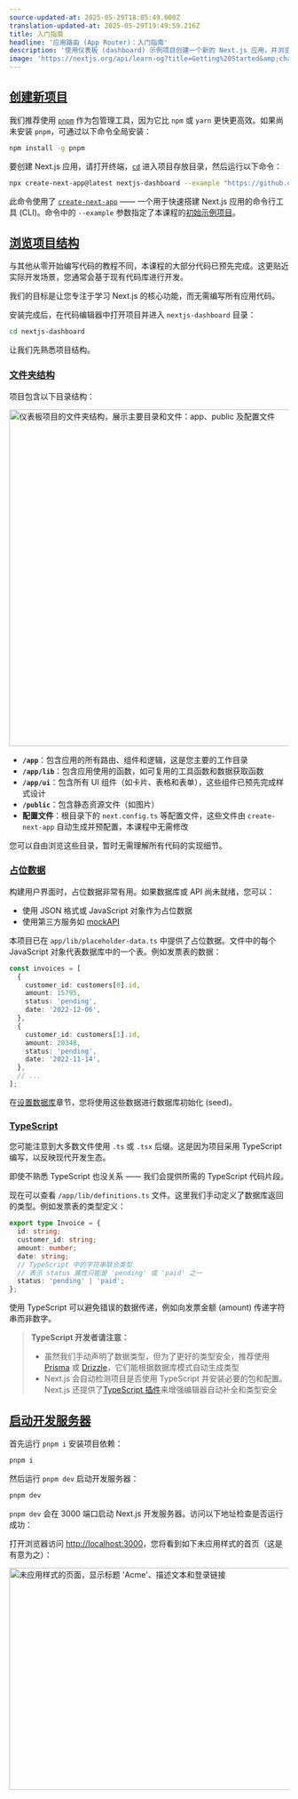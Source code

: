 ```yaml
---
source-updated-at: 2025-05-29T18:05:49.000Z
translation-updated-at: 2025-05-29T19:49:59.216Z
title: 入门指南
headline: '应用路由 (App Router)：入门指南'
description: '使用仪表板 (dashboard) 示例项目创建一个新的 Next.js 应用，并浏览项目结构。'
image: 'https://nextjs.org/api/learn-og?title=Getting%20Started&amp;chapter=1'
---
```


[创建新项目](#creating-a-new-project)
-------------------------------------------------

我们推荐使用 [`pnpm`](https://pnpm.io/) 作为包管理工具，因为它比 `npm` 或 `yarn` 更快更高效。如果尚未安装 `pnpm`，可通过以下命令全局安装：

```bash filename="终端"
npm install -g pnpm
```

要创建 Next.js 应用，请打开终端，[`cd`](https://developer.mozilla.org/en-US/docs/Learn/Tools_and_testing/Understanding_client-side_tools/Command_line#basic_built-in_terminal_commands) 进入项目存放目录，然后运行以下命令：

```bash filename="终端"
npx create-next-app@latest nextjs-dashboard --example "https://github.com/vercel/next-learn/tree/main/dashboard/starter-example" --use-pnpm
```

此命令使用了 [`create-next-app`](/docs/app/api-reference/create-next-app) —— 一个用于快速搭建 Next.js 应用的命令行工具 (CLI)。命令中的 `--example` 参数指定了本课程的[初始示例项目](https://github.com/vercel/next-learn/tree/main/dashboard/starter-example)。

[浏览项目结构](#exploring-the-project)
-----------------------------------------------

与其他从零开始编写代码的教程不同，本课程的大部分代码已预先完成。这更贴近实际开发场景，您通常会基于现有代码库进行开发。

我们的目标是让您专注于学习 Next.js 的核心功能，而无需编写所有应用代码。

安装完成后，在代码编辑器中打开项目并进入 `nextjs-dashboard` 目录：

```bash filename="终端"
cd nextjs-dashboard
```

让我们先熟悉项目结构。

### [文件夹结构](#folder-structure)

项目包含以下目录结构：

<Image
  alt="仪表板项目的文件夹结构，展示主要目录和文件：app、public 及配置文件"
  srcLight="https://h8DxKfmAPhn8O0p3.public.blob.vercel-storage.com/learn/light/learn-folder-structure.png"
  srcDark="https://h8DxKfmAPhn8O0p3.public.blob.vercel-storage.com/learn/dark/learn-folder-structure.png"
  width="1600"
  height="606"
/>

*   **`/app`**：包含应用的所有路由、组件和逻辑，这是您主要的工作目录
*   **`/app/lib`**：包含应用使用的函数，如可复用的工具函数和数据获取函数
*   **`/app/ui`**：包含所有 UI 组件（如卡片、表格和表单），这些组件已预先完成样式设计
*   **`/public`**：包含静态资源文件（如图片）
*   **配置文件**：根目录下的 `next.config.ts` 等配置文件，这些文件由 `create-next-app` 自动生成并预配置，本课程中无需修改

您可以自由浏览这些目录，暂时无需理解所有代码的实现细节。

### [占位数据](#placeholder-data)

构建用户界面时，占位数据非常有用。如果数据库或 API 尚未就绪，您可以：

*   使用 JSON 格式或 JavaScript 对象作为占位数据
*   使用第三方服务如 [mockAPI](https://mockapi.io/)

本项目已在 `app/lib/placeholder-data.ts` 中提供了占位数据。文件中的每个 JavaScript 对象代表数据库中的一个表。例如发票表的数据：

```ts filename="/app/lib/placeholder-data.ts"
const invoices = [
  {
    customer_id: customers[0].id,
    amount: 15795,
    status: 'pending',
    date: '2022-12-06',
  },
  {
    customer_id: customers[1].id,
    amount: 20348,
    status: 'pending',
    date: '2022-11-14',
  },
  // ...
];
```

在[设置数据库](/learn/dashboard-app/setting-up-your-database)章节，您将使用这些数据进行数据库初始化 (seed)。

### [TypeScript](#typescript)

您可能注意到大多数文件使用 `.ts` 或 `.tsx` 后缀。这是因为项目采用 TypeScript 编写，以反映现代开发生态。

即使不熟悉 TypeScript 也没关系 —— 我们会提供所需的 TypeScript 代码片段。

现在可以查看 `/app/lib/definitions.ts` 文件。这里我们手动定义了数据库返回的类型。例如发票表的类型定义：

```ts filename="/app/lib/definitions.ts"
export type Invoice = {
  id: string;
  customer_id: string;
  amount: number;
  date: string;
  // TypeScript 中的字符串联合类型
  // 表示 status 属性只能是 'pending' 或 'paid' 之一
  status: 'pending' | 'paid';
};
```

使用 TypeScript 可以避免错误的数据传递，例如向发票金额 (amount) 传递字符串而非数字。

> **TypeScript 开发者请注意：**
> 
> *   虽然我们手动声明了数据类型，但为了更好的类型安全，推荐使用 [Prisma](https://www.prisma.io/) 或 [Drizzle](https://orm.drizzle.team/)，它们能根据数据库模式自动生成类型
> *   Next.js 会自动检测项目是否使用 TypeScript 并安装必要的包和配置。Next.js 还提供了[TypeScript 插件](https://nextjs.org/docs/app/building-your-application/configuring/typescript#typescript-plugin)来增强编辑器自动补全和类型安全

[启动开发服务器](#running-the-development-server)
-----------------------------------------------------------------

首先运行 `pnpm i` 安装项目依赖：

```bash filename="终端"
pnpm i
```

然后运行 `pnpm dev` 启动开发服务器：

```bash filename="终端"
pnpm dev
```

`pnpm dev` 会在 3000 端口启动 Next.js 开发服务器。访问以下地址检查是否运行成功：

打开浏览器访问 [http://localhost:3000](http://localhost:3000/)，您将看到如下未应用样式的首页（这是有意为之）：

<Image
  alt="未应用样式的页面，显示标题 'Acme'、描述文本和登录链接"
  srcLight="https://h8DxKfmAPhn8O0p3.public.blob.vercel-storage.com/learn/light/acme-unstyled.png"
  srcDark="https://h8DxKfmAPhn8O0p3.public.blob.vercel-storage.com/learn/dark/acme-unstyled.png"
  width="1600"
  height="400"
/>